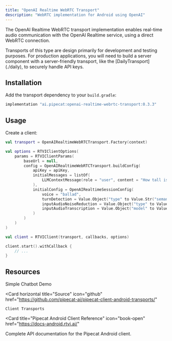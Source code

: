 ```yaml
---
title: "OpenAI Realtime WebRTC Transport"
description: "WebRTC implementation for Android using OpenAI"
---
```


The OpenAI Realtime WebRTC transport implementation enables real-time audio communication with the OpenAI Realtime service, using a direct WebRTC connection.

<Note>
  Transports of this type are design primarily for development and testing
  purposes. For production applications, you will need to build a server
  component with a server-friendly transport, like the
  [DailyTransport](./daily), to securely handle API keys.
</Note>

## Installation

Add the transport dependency to your `build.gradle`:

```gradle
implementation "ai.pipecat:openai-realtime-webrtc-transport:0.3.3"
```

## Usage

Create a client:

```kotlin
val transport = OpenAIRealtimeWebRTCTransport.Factory(context)

val options = RTVIClientOptions(
    params = RTVIClientParams(
        baseUrl = null,
        config = OpenAIRealtimeWebRTCTransport.buildConfig(
            apiKey = apiKey,
            initialMessages = listOf(
                LLMContextMessage(role = "user", content = "How tall is the Eiffel Tower?")
            ),
            initialConfig = OpenAIRealtimeSessionConfig(
                voice = "ballad",
                turnDetection = Value.Object("type" to Value.Str("semantic_vad")),
                inputAudioNoiseReduction = Value.Object("type" to Value.Str("near_field")),
                inputAudioTranscription = Value.Object("model" to Value.Str("gpt-4o-transcribe"))
            )
        )
    )
)

val client = RTVIClient(transport, callbacks, options)

client.start().withCallback {
    // ...
}
```

## Resources

<CardGroup cols={2}>
  <Card
    horizontal
    title="Demo"
    icon="play"
    href="https://github.com/pipecat-ai/pipecat-client-android-openai-realtime-webrtc-demo"
  >
    Simple Chatbot Demo
  </Card>

  <Card
    horizontal
    title="Source"
    icon="github"
    href="https://github.com/pipecat-ai/pipecat-client-android-transports/"
  >
    Client Transports
  </Card>
</CardGroup>

<Card
  title="Pipecat Android Client Reference"
  icon="book-open"
  href="https://docs-android.rtvi.ai/"
>
  Complete API documentation for the Pipecat Android client.
</Card>
